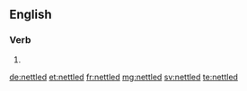 ==English==

===Verb===
{{head|en}}

# {{en-past of|nettle}}

[[de:nettled]]
[[et:nettled]]
[[fr:nettled]]
[[mg:nettled]]
[[sv:nettled]]
[[te:nettled]]